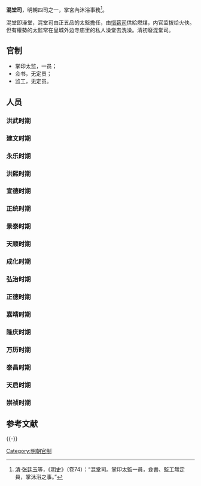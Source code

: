 '''混堂司'''，明朝四司之一，掌宮內沐浴事務<ref>[[清|清]]·[[张廷玉|张廷玉]]等，《[[明史|明史]]》（卷74）：“混堂司。掌印太監一員，僉書、監工無定員，掌沐浴之事。”</ref>。

混堂即澡堂，混堂司由正五品的太監擔任，由[[惜薪司|惜薪司]]供給燃煤，内官监拨给火伕。但有權勢的太監常在皇城外边寺庙里的私人澡堂去洗澡。清初廢混堂司。

== 官制 ==
*掌印太监，一员；
*佥书，无定员；
*监工，无定员。

==人员==
===洪武时期===
===建文时期===
===永乐时期===

===洪熙时期===

===宣德时期===

===正统时期===

===景泰时期===
===天顺时期===

===成化时期===

===弘治时期===
===正德时期===

===嘉靖时期===

===隆庆时期===

===万历时期===

===泰昌时期===

===天启时期===

===崇祯时期===

==参考文献==
{{Reflist}}

{{-}}
{{二十四衙門}}

[[Category:明朝官制|Category:明朝官制]]
